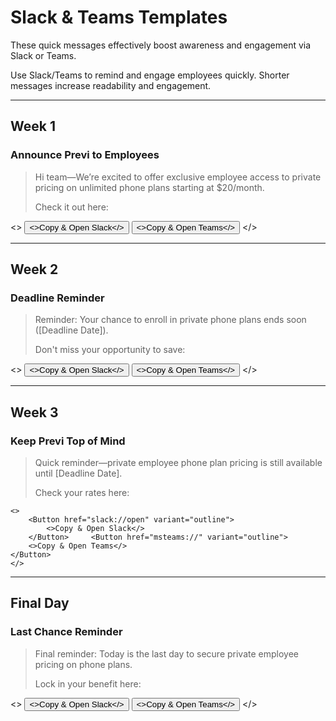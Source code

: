 
<ValidateCode />

# Slack & Teams Templates

These quick messages effectively boost awareness and engagement via Slack or Teams.

<Note> Use Slack/Teams to remind and engage employees quickly. Shorter messages increase readability and engagement.</Note>

---

## Week 1
### Announce Previ to Employees

> Hi team—We’re excited to offer exclusive employee access to private pricing on unlimited phone plans starting at $20/month.
>
> Check it out here: <LinkParam/>

<>
<Button href="slack://open" variant="outline">
    <>Copy & Open Slack</>
</Button>     <Button href="msteams://" variant="outline">
    <>Copy & Open Teams</>
</Button>
</>

---

## Week 2
### Deadline Reminder

> Reminder: Your chance to enroll in private phone plans ends soon ([Deadline Date]).
>
> Don't miss your opportunity to save: <LinkParam/>

<>
<Button href="slack://open" variant="outline">
    <>Copy & Open Slack</>
</Button>
<Button href="msteams://" variant="outline">
<>Copy & Open Teams</>
</Button>
</>

---

## Week 3
### Keep Previ Top of Mind

> Quick reminder—private employee phone plan pricing is still available until [Deadline Date].
>
> Check your rates here: <LinkParam/>

    <>
        <Button href="slack://open" variant="outline">
            <>Copy & Open Slack</>
        </Button>     <Button href="msteams://" variant="outline">
        <>Copy & Open Teams</>
    </Button>
    </>

---

## Final Day
### Last Chance Reminder

> Final reminder: Today is the last day to secure private employee pricing on phone plans.
>
> Lock in your benefit here: <LinkParam/>

<>
    <Button href="slack://open" variant="outline">
        <>Copy & Open Slack</>
    </Button>     <Button href="msteams://" variant="outline">
    <>Copy & Open Teams</>
</Button>
</>